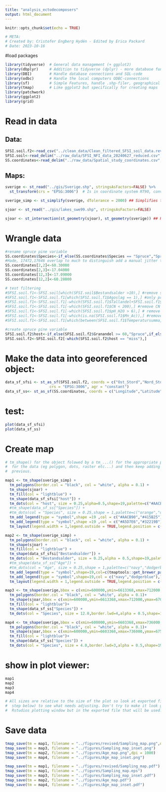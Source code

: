 ```yaml
---
title: "analysis_ectodecomposers"
output: html_document
---
```


```r
knitr::opts_chunk$set(echo = TRUE)
```

```r
# META:
# Created by: Cristofer Engberg Hydén - Edited by Erica Packard
# Date: 2023-10-16
```

#load packages
```r
library(tidyverse)  # General data management (+ ggplot2)
library(dbplyr)     # Addition to tidyverse (dplyr) - more database functionalities
library(DBI)        # Handle database connections and SQL-code
library(odbc)       # Handle the local computers ODBC-connections
library(sf)         # Simple Features, handle .shp-filer, geographical data and coordinates
library(tmap)       # Like ggplot2 but specifically for creating maps
library(patchwork)
library(ggplot2)
library(grid)
```

#   Read in data 
##  Data: 
```r
SFSI.soil.f2<-read_csv("../clean_data/Clean_filtered_SFSI_soil_data.rev.csv")
SFSI.soil<-read_delim("../raw_data/SFSI_NFI_data_20240627_reduced.csv",delim = ";",show_col_types = FALSE)
SS.coordinates<-read_delim("../raw_data/Spatial_study_coordinates.csv",delim = ";",col_types = list("c","n","n","f","f"))
```

##  Maps:
```r
sverige <- st_read("../gis/Sverige.shp", stringsAsFactors=FALSE) %>% 
  st_transform(crs = "EPSG:3006")  # Is in coordinate system RT90, converts into SWEREF 99TM

sverige_simp <- st_simplify(sverige, dTolerance = 2000) ## Simplifies the border of Sweden (possibly good to do if the resulting map is smaller(?))

sjoar <- st_read("../gis/lakes_swe99.shp", stringsAsFactors=FALSE)

sjoar <- st_intersection(st_geometry(sjoar), st_geometry(sverige)) ## Removes any lakes beyond the border of Sweden
```

#   Wrangle data

```r
#rename spruce pine variable 
SS.coordinates$Species<-if_else(SS.coordinates$Species == "Spruce","Spruce dominated","Pine dominated")
#Hade, 17472,17646 overlap to much to distinguish add a manual jitter to 17472 and 17646
SS.coordinates[2,2]<-60.30000
SS.coordinates[2,3]<-17.04000
SS.coordinates[12,3]<-17.09000
SS.coordinates[12,2]<-60.28000

# test filtering
#SFSI.soil.f1<-SFSI.soil[which(SFSI.soil$Bestandsalder >10),] #remove sites mean stand age 10 and under
#SFSI.soil.f1<-SFSI.soil.f1[which(SFSI.soil.f1$Agoslag == 1),] #only productive forests
#SFSI.soil.f1<-SFSI.soil.f1[-which(SFSI.soil.f1$Tallandel+SFSI.soil.f1$Granandel < 90),] # > 90 conifers
#SFSI.soil.f1<-SFSI.soil.f1[-which(SFSI.soil.f1$CN < 200),] #remove CN outlier
#SFSI.soil.f1<-SFSI.soil.f1[-which(SFSI.soil.f1$pH_H2O > 6),] # remove more alkaline soils
#SFSI.soil.f1<-SFSI.soil.f1[-which(is.na(SFSI.soil.f1$Mn_Ac)),] #remove missing data
#SFSI.soil.f1<-SFSI.soil.f1[which(between(SFSI.soil.f1$Temperatursumma,1000,1425)),]

#create spruce pine variable
SFSI.soil.f2$host<-if_else(SFSI.soil.f2$Granandel >= 60,"Spruce",if_else(SFSI.soil.f2$Tallandel >= 60,"Pine","miss")) 
SFSI.soil.f2<-SFSI.soil.f2[-which(SFSI.soil.f2$host == "miss"),]
```


# Make the data into georeferenced object:
```r
data_sf_sfsi <- st_as_sf(SFSI.soil.f2, coords = c("Ost_Stord","Nord_Stord"),
                    crs = "EPSG:3006", agr = "constant")
data_sf_ss<- st_as_sf(SS.coordinates, coords = c("Longitude","Latitude"), agr = "constant")
```

# test:
```r
plot(data_sf_sfsi)
plot(data_sf_ss)
```


#   Create map
```r
# tm_shape() for the object folowed by a tm_...() for the appropriate plotting tool
#  for the data (eg polygon, dots, raster etc...) and then keep adding ontop of the
#  previous.

map1 <- tm_shape(sverige_simp) +
  tm_polygons(border.col = "black", col = "white", alpha = 0.1) +
  tm_shape(sjoar) +
  tm_fill(col = "lightblue") +
  tm_shape(data_sf_sfsi["host"]) +
  tm_dots(col = "host", size = 0.25,alpha=0.5,shape=19,palette=c("#AACB90","#415B25"),title = "National samples",legend.show = FALSE)+
  #tm_shape(data_sf_ss["Species"]) +
  #tm_dots(col = "Species", size = 0.25,shape = 1,palette=c("orange","darkred"),title = "Regional samples",legend.show = FALSE)+
  tm_add_legend(type = "symbol",shape =19 ,col = c("#AACB90","#415B25"),labels = c("Pine dominated", "Spruce dominated"),title = "Large-scale samples")+
  tm_add_legend(type = "symbol",shape =19 ,col = c("#A5D7E6","#32219B"),labels = c("Pine dominated", "Spruce dominated"),title = "Small-scale samples")+
  tm_layout(legend.width = 1,legend.outside = TRUE,legend.position = c(-0.15,0.1),frame = FALSE)

map2 <- tm_shape(sverige_simp) +
  tm_polygons(border.col = "black", col = "white", alpha = 0.1) +
  tm_shape(sjoar) +
  tm_fill(col = "lightblue") +
  tm_shape(data_sf_sfsi["Bestandsalder"]) +
  tm_dots(col = "Bestandsalder", size = 0.25,alpha = 0.5,shape=19,palette="OrRd",n = 5,contrast = c(0.2, 1),title = "National samples",legend.show = F)+
  #tm_shape(data_sf_ss["Age"]) +
  #tm_dots(col = "Age", size = 0.25,shape = 1,palette=c("navy","dodgerblue"),title = "Regional samples",legend.show = F)+
  tm_add_legend(type = "symbol",shape=19,col=c(tmaptools::get_brewer_pal("OrRd", 5, plot = FALSE)),labels = c("10-50", "50-100","100-150","150-200","200+"),title = "National samples")+
  tm_add_legend(type = "symbol",shape=19,col = c("navy","dodgerblue"),labels = c("Old > 70 years", "Young < 70 years"),title = "Regional samples")+
  tm_layout(legend.width = 1,legend.outside = TRUE,legend.position = c(-0.15,0.1),frame = FALSE)

map3 <- tm_shape(sverige,bbox = c(xmin=600000,ymin=6613368,xmax=712000,ymax=6700000)) +
  tm_polygons(border.col = "black", col = "white", alpha = 0.1)+ 
  tm_shape(sjoar,bbox = c(xmin=600000,ymin=6613368,xmax=712000,ymax=6700000)) +
  tm_fill(col = "lightblue")+
  tm_shape(data_sf_ss["Species"]) +
  tm_dots(col = "Species", size = 12.0,border.lwd=4,alpha = 0.5,shape=19,palette=c("#A5D7E6","#32219B"),title = "Regional samples",legend.show = FALSE)

map4 <- tm_shape(sverige,bbox = c(xmin=600000,ymin=6603368,xmax=736000,ymax=6750000)) +
  tm_polygons(border.col = "black", col = "white", alpha = 0.1)+ 
  tm_shape(sjoar,bbox = c(xmin=600000,ymin=6603368,xmax=736000,ymax=6750000)) +
  tm_fill(col = "lightblue")+
  tm_shape(data_sf_ss["Species"]) +
  tm_dots(col = "Species", size = 4.0,border.lwd=3,alpha = 0.5,shape=19,palette=c("navy","dodgerblue"),title = "Regional samples",legend.show = FALSE)


```


# show in plot viewer:
```r
map1
map2
map3
map4

# All sizes are relative to the size of the plot so look at exported file (the
#  step below) to see what needs adjusting. Don't try to make it look good in R/
#  Rstudios plotting window but in the exported file that will be used.
```

#   Save data
```r
tmap_save(tm = map1, filename = "../figures/revised/Sampling_map.png",dpi = 1000)
tmap_save(tm = map3, filename = "../figures/Sampling_map_inset.png")
tmap_save(tm = map2, filename = "../figures/Age_map.png",dpi = 1000)
tmap_save(tm = map4, filename = "../figures/Age_map_inset.png")

tmap_save(tm = map1, filename = "../figures/revised/Sampling_map.pdf")
tmap_save(tm = map1, filename = "../figures/Sampling_map.eps")
tmap_save(tm = map3, filename = "../figures/Sampling_map_inset.pdf")
tmap_save(tm = map2, filename = "../figures/Age_map.pdf")
tmap_save(tm = map4, filename = "../figures/Age_map_inset.pdf")
```



